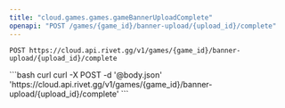 ```yaml
---
title: "cloud.games.games.gameBannerUploadComplete"
openapi: "POST /games/{game_id}/banner-upload/{upload_id}/complete"
---
```


```
POST https://cloud.api.rivet.gg/v1/games/{game_id}/banner-upload/{upload_id}/complete
```


<RequestExample>
```bash curl
curl -X POST -d '@body.json' 'https://cloud.api.rivet.gg/v1/games/{game_id}/banner-upload/{upload_id}/complete'
```
</RequestExample>
